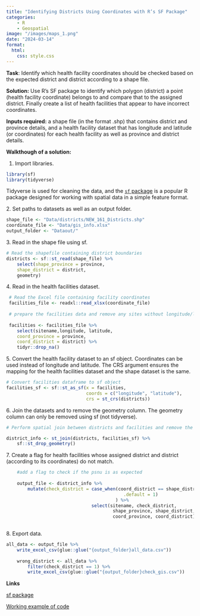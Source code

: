 ```yaml
---
title: "Identifying Districts Using Coordinates with R’s SF Package"
categories: 
    - R
    - Geospatial
image: "/images/maps_1.png"
date: "2024-03-14"
format: 
  html:
    css: style.css
---
```


**Task**: Identify which health facility coordinates should be checked based on the expected district and district according to a shape file.

**Solution:** Use R’s SF package to identify which polygon (district) a point (health facility coordinate) belongs to and compare that to the assigned district. Finally create a list of health facilities that appear to have incorrect coordinates.

**Inputs required:** a shape file (in the format .shp) that contains district and province details, and a health facility dataset that has longitude and latitude (or coordinates) for each health facility as well as province and district details.

**Walkthough of a solution:**

1.  Import libraries.

```r         
library(sf) 
library(tidyverse)
```

Tidyverse is used for cleaning the data, and the [`sf` package](https://r-spatial.github.io/sf/) is a popular R package designed for working with spatial data in a simple feature format.

2\. Set paths to datasets as well as an output folder.

```r         
shape_file <- "Data/districts/NEW_161_Districts.shp" 
coordinate_file <- "Data/gis_info.xlsx" 
output_folder <- "Dataout/"
```

3\. Read in the shape file using sf.

```r         
# Read the shapefile containing district boundaries     
districts <- sf::st_read(shape_file) %>%          
    select(shape_province = province,                 
    shape_district = district,                 
    geometry)
```

4\. Read in the health facilities dataset.

```r         
 # Read the Excel file containing facility coordinates     
 facilities_file <- readxl::read_xlsx(coordinate_file)          
 
 # prepare the facilities data and remove any sites without longitude/latitude     
 
 facilities <- facilities_file %>%         
    select(sitename,longitude, latitude,                
    coord_province = province,                 
    coord_district = district) %>%          
    tidyr::drop_na()
```

5\. Convert the health facility dataset to an sf object. Coordinates can
be used instead of longitude and latitude. The CRS argument ensures the
mapping for the health facilities dataset and the shape dataset is the
same.

```r         
# Convert facilities dataframe to sf object
facilities_sf <- sf::st_as_sf(x = facilities,
                              coords = c("longitude", "latitude"),                                    
                              crs = st_crs(districts))
```

6\. Join the datasets and to remove the geometry column. The geometry column can only be removed using sf (not tidyverse).

```r         
# Perform spatial join between districts and facilities and remove the geometry column     

district_info <- st_join(districts, facilities_sf) %>%          
    sf::st_drop_geometry()
```

7\. Create a flag for health facilities whose assigned district and district (according to its coordinates) do not match.

```r         
    #add a flag to check if the psnu is as expected     
    
    output_file <- district_info %>%          
        mutate(check_district = case_when(coord_district == shape_district ~ 0, 
                                            .default = 1)         
                                         ) %>%          
                                select(sitename, check_district,                 
                                        shape_province, shape_district,                
                                        coord_province, coord_district)
    
```

8\. Export data.

```r         
all_data <- output_file %>%      
    write_excel_csv(glue::glue("{output_folder}all_data.csv"))  
    
    wrong_district <- all_data %>%      
        filter(check_district == 1) %>%      
        write_excel_csv(glue::glue("{output_folder}check_gis.csv"))
```

**Links**

[sf package](https://r-spatial.github.io/sf/)

[Working example of code](https://github.com/KirstinLyon/misc_spatial)
